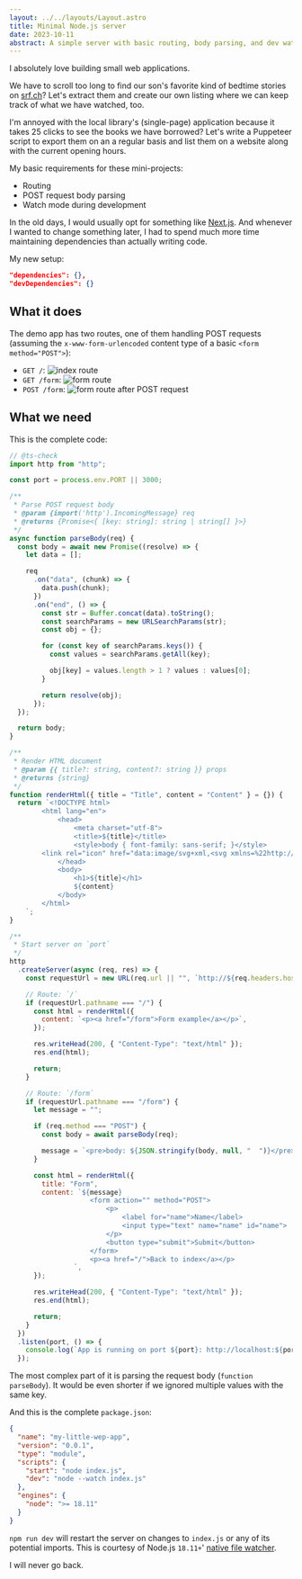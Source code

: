 ```yaml
---
layout: ../../layouts/Layout.astro
title: Minimal Node.js server
date: 2023-10-11
abstract: A simple server with basic routing, body parsing, and dev watch mode with less than a gigabyte of npm dependencies? Is it possible?
---
```



I absolutely love building small web applications.

We have to scroll too long to find our son's favorite kind of bedtime stories on [srf.ch](https://www.srf.ch/play/tv/sendung/guetnachtgschichtli?id=c522b312-1f70-0001-f1f0-817c12301734)? Let's extract them and create our own listing where we can keep track of what we have watched, too.

I'm annoyed with the local library's (single-page) application because it takes 25 clicks to see the books we have borrowed? Let's write a Puppeteer script to export them on an a regular basis and list them on a website along with the current opening hours.

My basic requirements for these mini-projects:

- Routing
- POST request body parsing
- Watch mode during development

In the old days, I would usually opt for something like [Next.js](https://nextjs.org). And whenever I wanted to change something later, I had to spend much more time maintaining dependencies than actually writing code.

My new setup:

```json
"dependencies": {},
"devDependencies": {}
```

## What it does

The demo app has two routes, one of them handling POST requests (assuming the `x-www-form-urlencoded` content type of a basic `<form method="POST">`):

- `GET /`: <Image src={index} alt="index route" />
- `GET /form`: <Image src={form} alt="form route" />
- `POST /form`: <Image src={formPost} alt="form route after POST request" />

## What we need

This is the complete code:

```js
// @ts-check
import http from "http";

const port = process.env.PORT || 3000;

/**
 * Parse POST request body
 * @param {import('http').IncomingMessage} req
 * @returns {Promise<{ [key: string]: string | string[] }>}
 */
async function parseBody(req) {
  const body = await new Promise((resolve) => {
    let data = [];

    req
      .on("data", (chunk) => {
        data.push(chunk);
      })
      .on("end", () => {
        const str = Buffer.concat(data).toString();
        const searchParams = new URLSearchParams(str);
        const obj = {};

        for (const key of searchParams.keys()) {
          const values = searchParams.getAll(key);

          obj[key] = values.length > 1 ? values : values[0];
        }

        return resolve(obj);
      });
  });

  return body;
}

/**
 * Render HTML document
 * @param {{ title?: string, content?: string }} props
 * @returns {string}
 */
function renderHtml({ title = "Title", content = "Content" } = {}) {
  return `<!DOCTYPE html>
		<html lang="en">
			<head>
				<meta charset="utf-8">
				<title>${title}</title>
				<style>body { font-family: sans-serif; }</style>
        <link rel="icon" href="data:image/svg+xml,<svg xmlns=%22http://www.w3.org/2000/svg%22 viewBox=%220 0 100 100%22><text y=%22.9em%22 font-size=%2290%22>🎯</text></svg>">
			</head>
			<body>
				<h1>${title}</h1>
				${content}
			</body>
		</html>
	`;
}

/**
 * Start server on `port`
 */
http
  .createServer(async (req, res) => {
    const requestUrl = new URL(req.url || "", `http://${req.headers.host}`);

    // Route: `/`
    if (requestUrl.pathname === "/") {
      const html = renderHtml({
        content: `<p><a href="/form">Form example</a></p>`,
      });

      res.writeHead(200, { "Content-Type": "text/html" });
      res.end(html);

      return;
    }

    // Route: `/form`
    if (requestUrl.pathname === "/form") {
      let message = "";

      if (req.method === "POST") {
        const body = await parseBody(req);

        message = `<pre>body: ${JSON.stringify(body, null, "  ")}</pre>`;
      }

      const html = renderHtml({
        title: "Form",
        content: `${message}
					<form action="" method="POST">
						<p>
							<label for="name">Name</label>
							<input type="text" name="name" id="name">
						</p>
						<button type="submit">Submit</button>
					</form>
					<p><a href="/">Back to index</a></p>
				`,
      });

      res.writeHead(200, { "Content-Type": "text/html" });
      res.end(html);

      return;
    }
  })
  .listen(port, () => {
    console.log(`App is running on port ${port}: http://localhost:${port}`);
  });
```

The most complex part of it is parsing the request body (`function parseBody`). It would be even shorter if we ignored multiple values with the same key.

And this is the complete `package.json`:

```json
{
  "name": "my-little-wep-app",
  "version": "0.0.1",
  "type": "module",
  "scripts": {
    "start": "node index.js",
    "dev": "node --watch index.js"
  },
  "engines": {
    "node": ">= 18.11"
  }
}
```

`npm run dev` will restart the server on changes to `index.js` or any of its potential imports. This is courtesy of Node.js `18.11+`' [native file watcher](https://nodejs.org/dist/latest-v20.x/docs/api/cli.html#--watch).

I will never go back.
